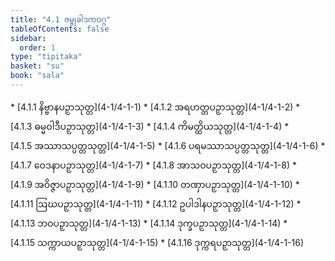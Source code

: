 ```yaml
---
title: "4.1 ဇမ္ဗုခါဒကဝဂ္ဂ"
tableOfContents: false
sidebar:
  order: 1
type: "tipitaka"
basket: "su"
book: "sala"
---
```



<DynamicBreadcrumb />



<TableOfContents book="sala" section="4.1">
* [4.1.1 နိဗ္ဗာနပဉှာသုတ္တ](4-1/4-1-1)
* [4.1.2 အရဟတ္တပဉှာသုတ္တ](4-1/4-1-2)
* [4.1.3 ဓမ္မဝါဒီပဉှာသုတ္တ](4-1/4-1-3)
* [4.1.4 ကိမတ္ထိယသုတ္တ](4-1/4-1-4)
* [4.1.5 အဿာသပ္ပတ္တသုတ္တ](4-1/4-1-5)
* [4.1.6 ပရမဿာသပ္ပတ္တသုတ္တ](4-1/4-1-6)
* [4.1.7 ဝေဒနာပဉှာသုတ္တ](4-1/4-1-7)
* [4.1.8 အာသဝပဉှာသုတ္တ](4-1/4-1-8)
* [4.1.9 အဝိဇ္ဇာပဉှာသုတ္တ](4-1/4-1-9)
* [4.1.10 တဏှာပဉှာသုတ္တ](4-1/4-1-10)
* [4.1.11 ဩဃပဉှာသုတ္တ](4-1/4-1-11)
* [4.1.12 ဥပါဒါနပဉှာသုတ္တ](4-1/4-1-12)
* [4.1.13 ဘဝပဉှာသုတ္တ](4-1/4-1-13)
* [4.1.14 ဒုက္ခပဉှာသုတ္တ](4-1/4-1-14)
* [4.1.15 သက္ကာယပဉှာသုတ္တ](4-1/4-1-15)
* [4.1.16 ဒုက္ကရပဉှာသုတ္တ](4-1/4-1-16)
</TableOfContents>